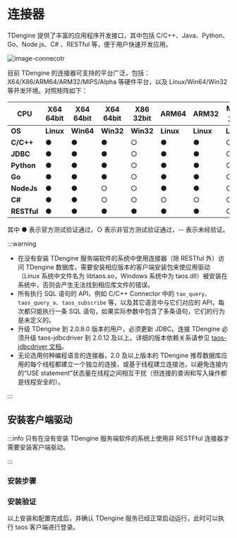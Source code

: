 # 连接器

TDengine 提供了丰富的应用程序开发接口，其中包括 C/C++、Java、Python、Go、Node.js、C# 、RESTful 等，便于用户快速开发应用。

![image-connecotr](/img/connector.png)

目前 TDengine 的连接器可支持的平台广泛，包括：X64/X86/ARM64/ARM32/MIPS/Alpha 等硬件平台，以及 Linux/Win64/Win32 等开发环境。对照矩阵如下：

| **CPU**     | **X64 64bit** | **X64 64bit** | **X64 64bit** | **X86 32bit** | **ARM64** | **ARM32** | **MIPS 龙芯** | **Alpha 申威** | **X64 海光** |
| ----------- | ------------- | ------------- | ------------- | ------------- | --------- | --------- | ------------- | -------------- | ------------ |
| **OS**      | **Linux**     | **Win64**     | **Win32**     | **Win32**     | **Linux** | **Linux** | **Linux**     | **Linux**      | **Linux**    |
| **C/C++**   | ●             | ●             | ●             | ○             | ●         | ●         | ○             | ○              | ○            |
| **JDBC**    | ●             | ●             | ●             | ○             | ●         | ●         | ○             | ○              | ○            |
| **Python**  | ●             | ●             | ●             | ○             | ●         | ●         | ○             | --             | ○            |
| **Go**      | ●             | ●             | ●             | ○             | ●         | ●         | ○             | --             | --           |
| **NodeJs**  | ●             | ●             | ○             | ○             | ●         | ●         | ○             | --             | --           |
| **C#**      | ●             | ●             | ○             | ○             | ○         | ○         | ○             | --             | --           |
| **RESTful** | ●             | ●             | ●             | ●             | ●         | ●         | ○             | ○              | ○            |

其中 ● 表示官方测试验证通过，○ 表示非官方测试验证通过，-- 表示未经验证。

:::warning

- 在没有安装 TDengine 服务端软件的系统中使用连接器（除 RESTful 外）访问 TDengine 数据库，需要安装相应版本的客户端安装包来使应用驱动（Linux 系统中文件名为 libtaos.so，Windows 系统中为 taos.dll）被安装在系统中，否则会产生无法找到相应库文件的错误。
- 所有执行 SQL 语句的 API，例如 C/C++ Connector 中的 `tao_query`、`taos_query_a`、`taos_subscribe` 等，以及其它语言中与它们对应的 API，每次都只能执行一条 SQL 语句，如果实际参数中包含了多条语句，它们的行为是未定义的。
- 升级 TDengine 到 2.0.8.0 版本的用户，必须更新 JDBC。连接 TDengine 必须升级 taos-jdbcdriver 到 2.0.12 及以上。详细的版本依赖关系请参见 [taos-jdbcdriver 文档](https://www.taosdata.com/cn/documentation/connector/java#version)。
- 无论选用何种编程语言的连接器，2.0 及以上版本的 TDengine 推荐数据库应用的每个线程都建立一个独立的连接，或基于线程建立连接池，以避免连接内的“USE statement”状态量在线程之间相互干扰（但连接的查询和写入操作都是线程安全的）。

:::


## 安装客户端驱动

:::info
只有在没有安装 TDengine 服务端软件的系统上使用非 RESTFful 连接器才需要安装客户端驱动。

:::

### 安装步骤

<Tabs defaultValue="linux" groupId="os">
  <TabItem value="linux" label="Linux">
    <InstallOnWindows />
  </TabItem>
  <TabItem value="windows" label="Windows">
    <InstallOnLinux />
  </TabItem>
</Tabs>

### 安装验证

以上安装和配置完成后，并确认 TDengine 服务已经正常启动运行，此时可以执行 taos 客户端进行登录。

<Tabs defaultValue="linux" groupId="os">
  <TabItem value="linux" label="Linux">
    <VarifyLinux />
  </TabItem>
  <TabItem value="windows" label="Windows">
    <VarifyWindows />
  </TabItem>
</Tabs>
